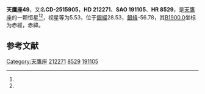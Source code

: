{{Starbox begin
| name = 天鷹座49
}}
{{Starbox observe
| epoch = [[J2000.0|J2000.0]]
| constell = [[天鷹座|天鷹座]]<ref name=SIMBAD>{{cite web
 | url=http://simbad.u-strasbg.fr/simbad/sim-id?Ident=HR+8529
 | title=Pulsating variable Star
 | publisher=Centre de Données astronomiques de Strasbourg
 | work=SIMBAD
 | accessdate=2012-07-13
 | archive-date=2019-06-08
 | archive-url=https://web.archive.org/web/20190608234239/http://simbad.u-strasbg.fr/simbad/sim-id?Ident=HR+8529
 }}</ref><ref name=DATA>{{cite web
 | url=http://vizier.u-strasbg.fr/viz-bin/VizieR-5?-out.add=.&-source=5050&-corr=PK=HR&-out.max=9999&HR=8529
 | title=VizieR Detailed Page
 | accessdate=2012-07-13
 | archive-date=2016-03-05
 | archive-url=https://web.archive.org/web/20160305010012/http://vizier.u-strasbg.fr/viz-bin/VizieR-5?-out.add=.&-source=5050&-corr=PK=HR&-out.max=9999&HR=8529
 | dead-url=no
 }}</ref>
| 星官 = 
| ra = {{RA|22|23|30.9}}<ref name=SIMBAD /><ref name=DATA />
| dec = {{DEC|-24|45|45}}<ref name=SIMBAD /><ref name=DATA />
| appmag_v = 5.53<ref name=SIMBAD /><ref name=DATA />
}}
{{Starbox character
| class = gG9<ref name=SIMBAD /><ref name=DATA />
| b-v = 0.99<ref name=SIMBAD /><ref name=DATA />
| u-b = 0.8<ref name=SIMBAD /><ref name=DATA />
| r-i = <ref name=SIMBAD /><ref name=DATA />
| variable = 
}}
{{Starbox astrometry
| radial_v = 0.8
| prop_mo_ra = -11
| parallax = 
| p_error = 
}}
{{Starbox catalog
| names =CD-2515905，[[SAO星表|SAO]] 191105，[[HD星表|HD]] 212271，[[HR星表|HR]] 8529}}
{{Starbox reference |Simbad=HR+8529}}
{{Starbox end}}

'''天鷹座49'''，又名'''CD-2515905'''，'''HD 212271'''、'''SAO 191105'''、'''HR 8529'''，是[[天鷹座|天鷹座]]的一颗恒星<ref name=SIMBAD /><ref name=DATA />，视星等为5.53，位于[[銀道座標系|銀經]]28.53，[[銀道座標系|銀緯]]-56.78，其[[B1900.0|B1900.0]]坐标为赤經{{RA|22|17|56.5}}，赤緯{{DEC|-25|-56.78|5}}。

== 参考文献 ==
{{reflist}}

{{star-stub}}

{{天鷹座恒星}}
[[Category:天鷹座|Category:天鷹座]]
[[Category:HD和HDE天體|212271]]
[[Category:HR天體|8529]]
[[Category:SAO天體|191105]]